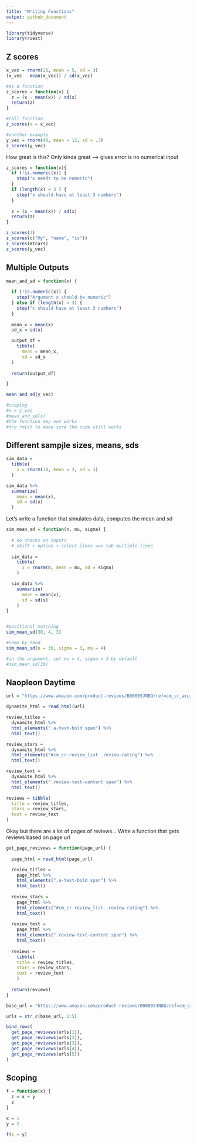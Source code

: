```yaml
---
title: "Writing Functions"
output: github_document
---
```


```r
library(tidyverse)
library(rvest)
```


## Z scores
```r
x_vec = rnorm(25, mean = 5, sd = 3)
(x_vec - mean(x_vec)) / sd(x_vec)

#as a function
z_scores = function(x) {
  z = (x - mean(x)) / sd(x)
  return(z)
}

#call function
z_scores(x = x_vec)

#another example
y_vec = rnorm(40, mean = 12, sd = .3)
z_scores(y_vec)
```


How great is this?
Only kinda great --> gives error is no numerical input

```r
z_scores = function(x){
  if (!is.numeric(x)) {
    stop("x needs to be numeric")
  }
  if (length(x) < 3 ) {
    stop("x should have at least 3 numbers")
  }
  
  z = (x - mean(x)) / sd(x)
  return(z)
}
```

```r
z_scores(3)
z_scores(c("My", "name", "is"))
z_scores(mtcars)
z_scores(y_vec)
```


## Multiple Outputs
```r
mean_and_sd = function(x) {
  
  if (!is.numeric(x)) {
    stop("Argument x should be numeric")
  } else if (length(x) < 3) {
    stop("x should have at least 3 numbers")
  }
  
  mean_x = mean(x)
  sd_x = sd(x)

  output_df = 
    tibble(
      mean = mean_x,
      sd = sd_x
  )
  
  return(output_df)

}

mean_and_sd(y_vec)

#scoping
#x = y_vec
#mean_and_sd(x)
#the function may not works
#try rm(x) to make sure the code still works
```


## Different sampjle sizes, means, sds
```r
sim_data = 
  tibble(
    x = rnorm(30, mean = 2, sd = 3)
  )

sim_data %>% 
  summarize(
    mean = mean(x),
    sd = sd(x)
  )
```

Let's write a function that simulates data, computes the mean and sd
```r
sim_mean_sd = function(n, mu, sigma) {
  
  # do checks on inputs
  # shift + option + select lines ==> tab multiple lines
  
  sim_data = 
    tibble(
      x = rnorm(n, mean = mu, sd = sigma)
    )

  sim_data %>% 
    summarize(
      mean = mean(x),
      sd = sd(x)
    )
}


#positional matching
sim_mean_sd(30, 4, 3)

#name by hand
sim_mean_sd(n = 30, sigma = 3, mu = 4)

#in the argument, set mu = 4, sigma = 3 by default
#sim_mean_sd(30)
```


## Naopleon Daytime
```r
url = "https://www.amazon.com/product-reviews/B00005JNBQ/ref=cm_cr_arp_d_viewopt_rvwer?ie=UTF8&reviewerType=avp_only_reviews&sortBy=recent&pageNumber=1"

dynamite_html = read_html(url)

review_titles = 
  dynamite_html %>%
  html_elements(".a-text-bold span") %>%
  html_text()

review_stars = 
  dynamite_html %>%
  html_elements("#cm_cr-review_list .review-rating") %>%
  html_text()

review_text = 
  dynamite_html %>%
  html_elements(".review-text-content span") %>%
  html_text()

reviews = tibble(
  title = review_titles,
  stars = review_stars,
  text = review_text
)

```


Okay but there are a lot of pages of reviews...
Write a function that gets reviews based on page url

```r
get_page_revivews = function(page_url) {
  
  page_html = read_html(page_url)

  review_titles = 
    page_html %>%
    html_elements(".a-text-bold span") %>%
    html_text()
  
  review_stars = 
    page_html %>%
    html_elements("#cm_cr-review_list .review-rating") %>%
    html_text()
  
  review_text = 
    page_html %>%
    html_elements(".review-text-content span") %>%
    html_text()
  
  reviews = 
    tibble(
    title = review_titles,
    stars = review_stars,
    text = review_text
    )
  
  return(reviews)
}

base_url = "https://www.amazon.com/product-reviews/B00005JNBQ/ref=cm_cr_arp_d_viewopt_rvwer?ie=UTF8&reviewerType=avp_only_reviews&sortBy=recent&pageNumber="

urls = str_c(base_url, 1:5)

bind_rows(
  get_page_revivews(urls[1]),
  get_page_revivews(urls[2]),
  get_page_revivews(urls[3]),
  get_page_revivews(urls[4]),
  get_page_revivews(urls[5])
)
```


## Scoping
```r
f = function(x) {
  z = x + y
  z
}

x = 1
y = 2

f(x = y)
```









